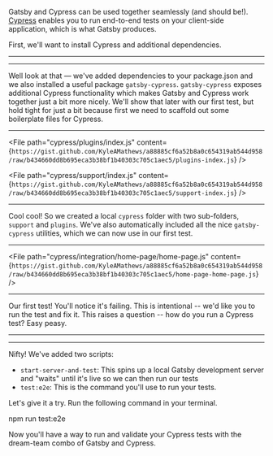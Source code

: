 Gatsby and Cypress can be used together seamlessly (and should be!). [Cypress](https://cypress.io) enables you to run end-to-end tests on your client-side application, which is what Gatsby produces.

First, we'll want to install Cypress and additional dependencies.

---

<NPMPackage name="cypress" dependencyType="devDependency" />
<NPMPackage name="gatsby-cypress" dependencyType="devDependency" />
<NPMPackage name="start-server-and-test" dependencyType="devDependency" />

---

Well look at that — we've added dependencies to your package.json and we also installed a useful package `gatsby-cypress`. `gatsby-cypress` exposes additional Cypress functionality which makes Gatsby and Cypress work together just a bit more nicely. We'll show that later with our first test, but hold tight for just a bit because first we need to scaffold out some boilerplate files for Cypress.

---

<File
 path="cypress/plugins/index.js"
 content={`https://gist.github.com/KyleAMathews/a88885cf6a52b8a0c654319ab544d958/raw/b434660dd8b695eca3b38bf1b40303c705c1aec5/plugins-index.js`}
/>

<File
 path="cypress/support/index.js"
 content={`https://gist.github.com/KyleAMathews/a88885cf6a52b8a0c654319ab544d958/raw/b434660dd8b695eca3b38bf1b40303c705c1aec5/support-index.js`}
/>

---

Cool cool! So we created a local `cypress` folder with two sub-folders, `support` and `plugins`. We've also automatically included all the nice `gatsby-cypress` utilities, which we can now use in our first test.

---

<File
 path="cypress/integration/home-page/home-page.js"
 content={`https://gist.github.com/KyleAMathews/a88885cf6a52b8a0c654319ab544d958/raw/b434660dd8b695eca3b38bf1b40303c705c1aec5/home-page-home-page.js`}
/>

---

Our first test! You'll notice it's failing. This is intentional -- we'd like you to run the test and fix it. This raises a question -- how do you run a Cypress test? Easy peasy.

---

<NPMScript
  name="develop"
  command="gatsby develop"
/>

<NPMScript
  name="cy:open"
  command="cypress open"
/>

<NPMScript
  name="test:e2e"
  command="start-server-and-test develop http://localhost:8000 cy:open"
/>

---

Nifty! We've added two scripts:

- `start-server-and-test`: This spins up a local Gatsby development server and "waits" until it's live so we can then run our tests
- `test:e2e`: This is the command you'll use to run your tests.

Let's give it a try. Run the following command in your terminal.

npm run test:e2e

Now you'll have a way to run and validate your Cypress tests with the dream-team combo of Gatsby and Cypress.
